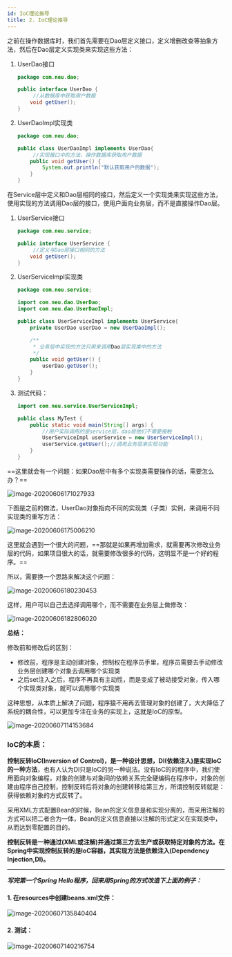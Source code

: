 ```yaml
---
id: IoC理论推导
title: 2. IoC理论推导
---
```


之前在操作数据库时，我们首先需要在Dao层定义接口，定义增删改查等抽象方法，然后在Dao层定义实现类来实现这些方法：

1. UserDao接口

   ```java
   package com.neu.dao;
   
   public interface UserDao {
   		//从数据库中获取用户数据
       void getUser();
   }
   ```

   

2. UserDaoImpl实现类

   ```java
   package com.neu.dao;
   
   public class UserDaoImpl implements UserDao{
     	//实现接口中的方法，操作数据库获取用户数据
       public void getUser() {
           System.out.println("默认获取用户的数据");
       }
   }
   ```

   

在Service层中定义和Dao层相同的接口，然后定义一个实现类来实现这些方法，使用实现的方法调用Dao层的接口，使用户面向业务层，而不是直接操作Dao层。

1. UserService接口

   ```java
   package com.neu.service;
   
   public interface UserService {
     	//定义与Dao层接口相同的方法
       void getUser();
   }
   ```

   

2. UserServiceImpl实现类

   ```java
   package com.neu.service;
   
   import com.neu.dao.UserDao;
   import com.neu.dao.UserDaoImpl;
   
   public class UserServiceImpl implements UserService{
       private UserDao userDao = new UserDaoImpl();
   
       /**
        * 业务层中实现的方法只用来调用Dao层实现类中的方法
        */
       public void getUser() {
           userDao.getUser();
       }
   }
   ```

3. 测试代码：

   ```java
   import com.neu.service.UserServiceImpl;
   
   public class MyTest {
       public static void main(String[] args) {
           //用户实际调用的是service层，dao层他们不需要接触
           UserServiceImpl userService = new UserServiceImpl();
           userService.getUser();//调用业务层来实现功能
       }
   }
   ```

==这里就会有一个问题：如果Dao层中有多个实现类需要操作的话，需要怎么办？==

![image-20200606171027933](https://upyun.shiguangping.com/imgs/20200606171027.png)

下图是之前的做法，UserDao对象指向不同的实现类（子类）实例，来调用不同实现类的重写方法：

![image-20200606175006210](https://upyun.shiguangping.com/imgs/20200606175006.png)

这里就会遇到一个很大的问题，==那就是如果再增加需求，就需要再次修改业务层的代码，如果项目很大的话，就需要修改很多的代码，这明显不是一个好的程序。==

所以，需要换一个思路来解决这个问题：

![image-20200606180230453](https://upyun.shiguangping.com/imgs/20200606180230.png)

这样，用户可以自己去选择调用哪个，而不需要在业务层上做修改：

![image-20200606182806020](https://upyun.shiguangping.com/imgs/20200606182806.png)



**总结：**

修改前和修改后的区别：

- 修改前，程序是主动创建对象，控制权在程序员手里，程序员需要去手动修改业务层创建哪个对象去调用哪个实现类
- 之后set注入之后，程序不再具有主动性，而是变成了被动接受对象，传入哪个实现类对象，就可以调用哪个实现类

这种思想，从本质上解决了问题，程序猿不用再去管理对象的创建了，大大降低了系统的耦合性，可以更加专注在业务的实现上，这就是IoC的原型。

![image-20200607114153684](https://upyun.shiguangping.com/imgs/20200607114153.png)



### IoC的本质：

**控制反转IoC(Inversion of Control)，是一种设计思想，DI(依赖注入)是实现IoC的一种方法**，也有人认为DI只是IoC的另一种说法。没有IoC的的程序中，我们使用面向对象编程，对象的创建与对象间的依赖关系完全硬编码在程序中，对象的创建由程序自己控制，控制反转后将对象的创建转移给第三方，所谓控制反转就是：获得依赖对象的方式反转了。



采用XML方式配置Bean的时候，Bean的定义信息是和实现分离的，而采用注解的方式可以把二者合为一体，Bean的定义信息直接以注解的形式定义在实现类中，从而达到零配置的目的。



**控制反转是一种通过(XML或注解)并通过第三方去生产或获取特定对象的方法。在Spring中实现控制反转的是IoC容器，其实现方法是依赖注入(Dependency Injection,DI)。**



---

***写完第一个Spring Hello程序，回来用Spring的方式改造下上面的例子：***

#### 1. 在resources中创建beans.xml文件：

![image-20200607135840404](https://upyun.shiguangping.com/imgs/20200607135840.png)



#### 2. 测试：

![image-20200607140216754](https://upyun.shiguangping.com/imgs/20200607140216.png)